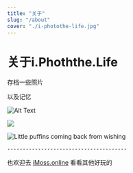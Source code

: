 ```yaml
---
title: "关于"
slug: "/about"
cover: "./i-photothe-life.jpg"
---
```


# 关于i.Phoththe.Life

存档一些照片

以及记忆

![Alt Text](https://photo.bolebook.com/i-photothe-life.jpg)

![](https://images.unsplash.com/photo-1556740758-90de374c12ad)

![Little puffins coming back from wishing](https://images.unsplash.com/photo-1612564148954-59545876eaa0?ixid=MnwxMjA3fDB8MHxwaG90by1wYWdlfHx8fGVufDB8fHx8&ixlib=rb-1.2.1&auto=format&fit=crop&w=1000&q=80)



    ---------------------------------------


也欢迎去 [iMoss.online](https://imoss.online "iMoss.online") 看看其他好玩的


